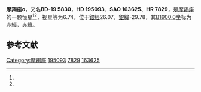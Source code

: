 {{Starbox begin
| name = 摩羯座ο
}}
{{Starbox observe
| epoch = [[J2000.0|J2000.0]]
| constell = [[摩羯座|摩羯座]]<ref name=SIMBAD>{{cite web
 | url=http://simbad.u-strasbg.fr/simbad/sim-id?Ident=HR+7829
 | title =Pulsating variable Star
 | publisher=Centre de Données astronomiques de Strasbourg
 | work=SIMBAD
 | accessdate=2012-07-13}}</ref><ref name=DATA>{{cite web
 | url=http://vizier.u-strasbg.fr/viz-bin/VizieR-5?-out.add=.&-source=5050&-corr=PK=HR&-out.max=9999&HR=7829
 | title=VizieR Detailed Page
 | accessdate=2012-07-13
 | archive-date=2016-03-04
 | archive-url=https://web.archive.org/web/20160304221256/http://vizier.u-strasbg.fr/viz-bin/VizieR-5?-out.add=.&-source=5050&-corr=PK=HR&-out.max=9999&HR=7829
 | dead-url=no
 }}</ref>
| 星官 = 
| ra = {{RA|20|29|52.5}}<ref name=SIMBAD /><ref name=DATA />
| dec = {{DEC|-18|35|12}}<ref name=SIMBAD /><ref name=DATA />
| appmag_v = 6.74<ref name=SIMBAD /><ref name=DATA />
}}
{{Starbox character
| class = A7V<ref name=SIMBAD /><ref name=DATA />
| b-v = 0.22<ref name=SIMBAD /><ref name=DATA />
| u-b = 0.04<ref name=SIMBAD /><ref name=DATA />
| r-i = <ref name=SIMBAD /><ref name=DATA />
| variable = 
}}
{{Starbox astrometry
| radial_v = 0.04
| prop_mo_ra = -16
| parallax = 
| p_error = 
}}
{{Starbox catalog
| names =BD-19 5830，[[SAO星表|SAO]] 163625，[[HD星表|HD]] 195093，[[HR星表|HR]] 7829}}
{{Starbox reference |Simbad=HR+7829}}
{{Starbox end}}

'''摩羯座ο'''，又名'''BD-19 5830'''，'''HD 195093'''、'''SAO 163625'''、'''HR 7829'''，是[[摩羯座|摩羯座]]的一颗恒星<ref name=SIMBAD /><ref name=DATA />，视星等为6.74，位于[[銀道座標系|銀經]]26.07，[[銀道座標系|銀緯]]-29.78，其[[B1900.0|B1900.0]]坐标为赤經{{RA|20|24|8.6}}，赤緯{{DEC|-18|-29.78|2}}。

== 参考文献 ==
{{reflist}}

{{star-stub}}

{{摩羯座恒星}}
{{星官|牛宿|6|14}}
[[Category:摩羯座|Category:摩羯座]]
[[Category:HD和HDE天體|195093]]
[[Category:HR天體|7829]]
[[Category:SAO天體|163625]]